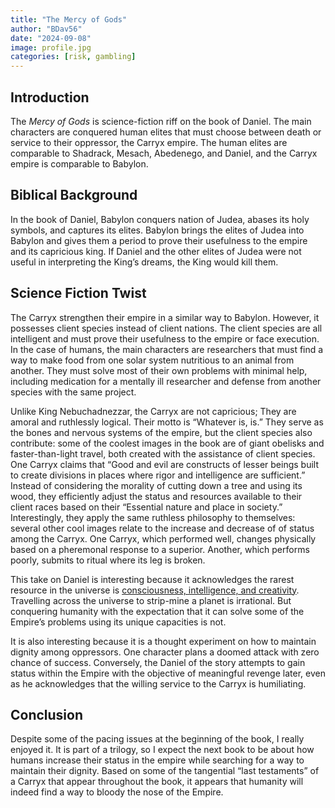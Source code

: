 ```yaml
---
title: "The Mercy of Gods"
author: "BDav56"
date: "2024-09-08"
image: profile.jpg
categories: [risk, gambling]
---
```


## Introduction

The *Mercy of Gods* is science-fiction riff on the book of Daniel. The main characters are conquered human elites that must choose between death or service to their oppressor, the Carryx empire. The human elites are comparable to Shadrack, Mesach, Abedenego, and Daniel, and the Carryx empire is comparable to Babylon.

## Biblical Background

In the book of Daniel, Babylon conquers nation of Judea, abases its holy symbols, and captures its elites. Babylon brings the elites of Judea into Babylon and gives them a period to prove their usefulness to the empire and its capricious king. If Daniel and the other elites of Judea were not useful in interpreting the King's dreams, the King would kill them.

## Science Fiction Twist

The Carryx strengthen their empire in a similar way to Babylon. However, it possesses client species instead of client nations. The client species are all intelligent and must prove their usefulness to the empire or face execution. In the case of humans, the main characters are researchers that must find a way to make food from one solar system nutritious to an animal from another. They must solve most of their own problems with minimal help, including medication for a mentally ill researcher and defense from another species with the same project.

Unlike King Nebuchadnezzar, the Carryx are not capricious; They are amoral and ruthlessly logical. Their motto is "Whatever is, is." They serve as the bones and nervous systems of the empire, but the client species also contribute: some of the coolest images in the book are of giant obelisks and faster-than-light travel, both created with the assistance of client species. One Carryx claims that "Good and evil are constructs of lesser beings built to create divisions in places where rigor and intelligence are sufficient." Instead of considering the morality of cutting down a tree and using its wood, they efficiently adjust the status and resources available to their client races based on their "Essential nature and place in society." Interestingly, they apply the same ruthless philosophy to themselves: several other cool images relate to the increase and decrease of of status among the Carryx. One Carryx, which performed well, changes physically based on a pheremonal response to a superior. Another, which performs poorly, submits to ritual where its leg is broken.

This take on Daniel is interesting because it acknowledges the rarest resource in the universe is [consciousness, intelligence, and creativity]{.underline}. Travelling across the universe to strip-mine a planet is irrational. But conquering humanity with the expectation that it can solve some of the Empire's problems using its unique capacities is not.

It is also interesting because it is a thought experiment on how to maintain dignity among oppressors. One character plans a doomed attack with zero chance of success. Conversely, the Daniel of the story attempts to gain status within the Empire with the objective of meaningful revenge later, even as he acknowledges that the willing service to the Carryx is humiliating.

## Conclusion

Despite some of the pacing issues at the beginning of the book, I really enjoyed it. It is part of a trilogy, so I expect the next book to be about how humans increase their status in the empire while searching for a way to maintain their dignity. Based on some of the tangential "last testaments" of a Carryx that appear throughout the book, it appears that humanity will indeed find a way to bloody the nose of the Empire.
